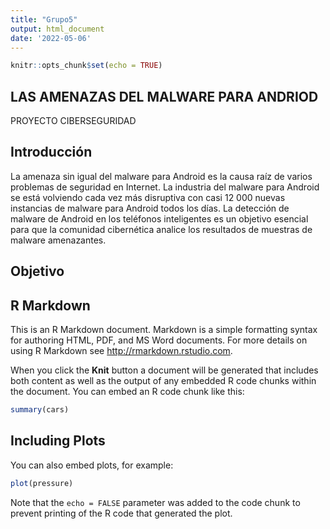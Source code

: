 ```yaml
---
title: "Grupo5"
output: html_document
date: '2022-05-06'
---
```



```r
knitr::opts_chunk$set(echo = TRUE)
```

## LAS AMENAZAS DEL MALWARE PARA ANDRIOD
PROYECTO CIBERSEGURIDAD


## Introducción
La amenaza sin igual del malware para Android es la causa raíz de varios problemas de seguridad en Internet. La industria del malware para Android se está volviendo cada vez más disruptiva con casi 12 000 nuevas instancias de malware para Android todos los días. La detección de malware de Android en los teléfonos inteligentes es un objetivo esencial para que la comunidad cibernética analice los resultados de muestras de malware amenazantes.

## Objetivo







## R Markdown

This is an R Markdown document. Markdown is a simple formatting syntax for authoring HTML, PDF, and MS Word documents. For more details on using R Markdown see <http://rmarkdown.rstudio.com>.

When you click the **Knit** button a document will be generated that includes both content as well as the output of any embedded R code chunks within the document. You can embed an R code chunk like this:

```r
summary(cars)
```

## Including Plots

You can also embed plots, for example:

```r
plot(pressure)
```

Note that the `echo = FALSE` parameter was added to the code chunk to prevent printing of the R code that generated the plot.
